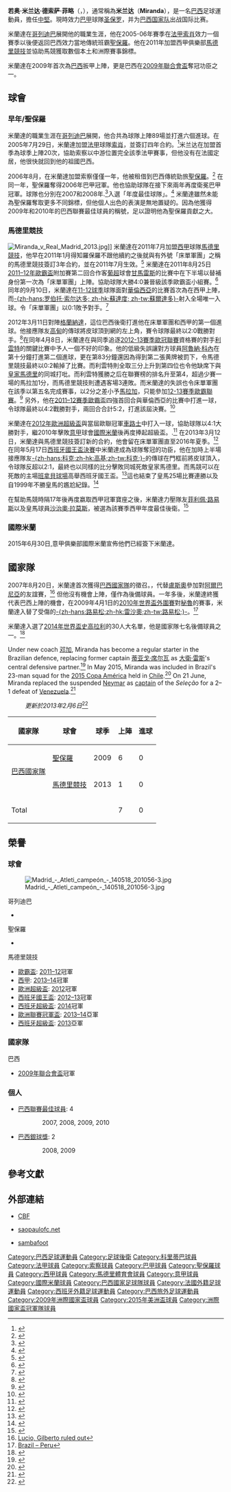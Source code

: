 {{noteta
|G1=南美球會
|G2=football
|G3=uefa
|T=zh-hans:若奥·米兰达·德索萨·菲略;zh-hk:祖奧·米蘭達·迪蘇沙·菲奧;zh-tw:若奧·米蘭達·德索薩·菲略;
|1=zh-hans:若奥;zh-hk:祖奧;zh-tw:若奧;
|2=zh-hans:德索萨;zh-hk:迪蘇沙;zh-tw:德索薩;
|3=zh-hans:索肖;zh-hk:索察;zh-tw:索肖;
|4=zh-hans:路易松;zh-hk:雷沙奧;zh-tw:路易桑;
|5=zh-hans:卢西奥;zh-hk:盧斯奧;zh-tw:盧西奧;
|6=zh-hans:菲利佩·路易斯;zh-hk:菲臘比·路爾斯·
}}
{{Infobox football biography
| name = 米蘭達<br />''Miranda''
| image = 20180610 FIFA Friendly Match Austria vs. Brazil Miranda 850 1585.jpg
| caption              = 摄于2018年，為[[巴西国家足球队|巴西国家队]]出场时的米蘭達
| fullname = João Miranda de Souza Filho
| birth_date = {{birth date and age|1984|9|7|df=y}}
| birth_place = {{BRA}}[[帕拉納瓦伊|帕拉納瓦伊]]
| height = {{convert|1.86|m|ftin|0|abbr=on}}<ref>{{Cite web |url=http://clubatleticodemadrid.com/jugadores/joao-miranda-de-souza-filho-2013-2014 |title=存档副本 |access-date=2016-10-22 |archive-url=https://web.archive.org/web/20140407224904/http://www.clubatleticodemadrid.com/jugadores/joao-miranda-de-souza-filho-2013-2014 |archive-date=2014-04-07 |dead-url=yes }}</ref>
| currentclub = [[聖保羅足球會|聖保羅]]
| clubnumber = 22
| position             = [[中堅|中堅]]
| youthyears1 = | youthclubs1 = [[科里蒂巴足球俱乐部|科里蒂巴]]
| years1 = 2004–2005 | clubs1 = [[科里蒂巴足球俱乐部|科里蒂巴]] | caps1 = 45 | goals1 = 2
| years2 = 2005–2006 | clubs2 = [[索肖足球俱乐部|索肖]] | caps2 = 20 | goals2 = 0
| years3 = 2006–2011 | clubs3 = [[聖保羅足球會|聖保羅]] | caps3 = 128 | goals3 = 4
| years4 = 2011–2015 | clubs4 = [[馬德里競技俱樂部|馬德里競技]] | caps4 = 117 | goals4 = 7
| years5 = 2015–2019 | clubs5 = [[国际米兰足球俱乐部|国际米兰]] | caps5 = 109 | goals5 = 1
| years6 = 2019–2021 | clubs6 = [[江苏苏宁足球俱乐部|江蘇蘇寧]] | caps6 = 15 | goals6 = 1
| years7 = 2021–
| clubs7 = [[聖保羅足球會|聖保羅]]
| caps7 = 0
| goals7 = 0
| nationalyears1 = 2009– | nationalteam1 = [[巴西國家足球隊|巴西]] | nationalcaps1 = 58 | nationalgoals1 = 3
| club-update = 2019年7月26日
| nationalteam-update = 2019年7月7日
}}
'''若奥·米兰达·德索萨·菲略'''（{{lang-pt|'''João Miranda de Souza Filho'''}}，{{bd|1984年|9月7日|catidx=Miranda}}），通常稱為'''米兰达'''（'''Miranda'''），是一名[[巴西|巴西]]足球運動員，擔任[[中堅|中堅]]。現時效力[[巴西足球甲级联赛|巴甲]]球隊[[圣保罗足球俱乐部|圣保罗]]，并为[[巴西國家足球隊|巴西国家队]]出战国际比赛。

米蘭達在[[哥列迪巴|哥列迪巴]]展開他的職業生涯，他在2005-06年賽季在[[法甲|法甲]][[索肖足球俱乐部|索肖]]效力一個賽季以後便返回巴西效力當地傳統班霸[[聖保羅足球俱樂部|聖保羅]]。他在2011年加盟西甲俱樂部[[馬德里競技足球俱樂部|馬德里競技]]並協助馬競獲取數個本土和洲際賽事錦標。

米蘭達在2009年首次為[[巴西國家足球隊|巴西]]扳甲上陣，更是巴西在[[2009年聯合會盃|2009年聯合會盃]]奪冠功臣之一。

== 球會 ==
=== 早年/聖保羅 ===
米蘭達的職業生涯在[[哥列迪巴|哥列迪巴]]展開，他合共為球隊上陣89場並打進六個進球。在2005年7月29日，米蘭達加盟[[法甲|法甲]]球隊[[索肖足球俱乐部|索肖]]，並簽訂四年合約。<ref>{{cite news|url=http://esporte.uol.com.br/futebol/ultimas/2005/07/29/ult33u46935.jhtm|title=Sochaux contrata zagueiro brasileiro João Miranda|date=29 July 2005|accessdate=12 March 2013|publisher=UOL Esporte|language=pt|archive-date=2017-09-28|archive-url=https://web.archive.org/web/20170928060637/https://esporte.uol.com.br/futebol/ultimas/2005/07/29/ult33u46935.jhtm|dead-url=no}}</ref>米兰达在加盟首季為球季上陣20次，協助索察以中游位置完全該季法甲賽事，但他没有在法國定居，他很快就回到他的祖國巴西。

2006年8月，在米蘭達加盟索察僅僅一年，他被租借到巴西傳統勁旅[[聖保羅足球俱樂部|聖保羅]]。<ref>{{cite news|url=http://esporte.uol.com.br/futebol/ultimas/2006/08/28/ult59u104092.jhtm|title=São Paulo contrata zagueiro Miranda, 'herdeiro' de Lugano|date=28 August 2006|accessdate=12 March 2013|publisher=UOL Esporte|language=pt}}</ref> 在同一年，聖保羅奪得2006年巴甲冠軍。他也協助球隊在接下來兩年再度衛冕巴甲冠軍。球隊也分別在2007和2008年.<ref>{{cite web |url=http://globoesporte.globo.com/Esportes/Noticias/Futebol/Brasileirao/Serie_A/0,,MUL915557-9827,00-HEXACAMPEAO+SAO+PAULO+DOMINA+TAMBEM+O+PREMIO+CRAQUE+BRASILEIRAO.html |title=Hexacampeão, São Paulo domina também o Prêmio Craque Brasileirão |publisher=Globo Esporte |date=8 December 2008 |language=pt |accessdate=2014-07-22 |archive-date=2016-06-01 |archive-url=https://web.archive.org/web/20160601204001/http://globoesporte.globo.com/Esportes/Noticias/Futebol/Brasileirao/Serie_A/0,,MUL915557-9827,00-HEXACAMPEAO+SAO+PAULO+DOMINA+TAMBEM+O+PREMIO+CRAQUE+BRASILEIRAO.html |dead-url=no }}</ref>入選「年度最佳球隊」。<ref>{{cite web |url=http://globoesporte.globo.com/ESP/Noticia/Futebol/Campeonatos/0,,MUL192542-4276,00.html |title=São Paulo domina premiação da CBF |publisher=Globo Esporte |date=3 December 2007 |language=pt |accessdate=2014-07-22 |archive-date=2008-12-12 |archive-url=https://web.archive.org/web/20081212125817/http://globoesporte.globo.com/ESP/Noticia/Futebol/Campeonatos/0,,MUL192542-4276,00.html |dead-url=no }}</ref> 米蘭達雖然未能為聖保羅奪取更多不同錦標，但他個人出色的表演是無地置疑的。因為他獲得2009年和2010年的巴西聯賽最佳球員的稱號，足以證明他為聖保羅貢獻之大。

=== 馬德里競技 ===
[[File:Miranda_v_Real_Madrid_2013.jpg|thumbnail]]]]
米蘭達在2011年7月加盟[[西甲|西甲]]球隊[[馬德里競技足球俱樂部|馬德里競技]]，他早在2011年1月得知羅保羅不跟他續約之後就與有外號「床單軍團」之稱的馬德里競技簽訂3年合約，並在2011年7月生效。<ref>{{cite news|url=http://globoesporte.globo.com/futebol/noticia/2011/01/miranda-assina-com-atletico-de-madri-e-deixa-o-sao-paulo-no-mes-de-julho.html|title=Miranda fecha com Atlético de Madr|date=7 January 2011|accessdate=12 March 2013|publisher=Globoesporte.com|language=pt}}</ref> 米蘭達在2011年8月25日[[2011–12年歐霸盃|2011–12年歐霸盃]]附加賽第二回合作客[[葡超|葡超]]球會[[吉馬良斯維多利亞|甘馬雷斯]]的比賽中在下半場以替補身份第一次為「床單軍團」上陣。協助球隊大勝4:0兼晉級該季歐霸盃小組賽。<ref>{{cite web|url=http://www.uefa.com/uefaeuropaleague/season=2012/matches/round=2000271/match=2007240/index.html |title=Vitória SC 0–4 Atlético |publisher=UEFA |date=25 August 2011 }}</ref> 同年的9月10日，米蘭達在[[2011–12賽季西班牙足球甲級聯賽|11-12球季]]球隊面對[[華倫西亞足球俱樂部|華倫西亞]]的比賽首次為在西甲上陣，而[[羅拔圖·蘇達度|-{zh-hans:罗伯托·索尔达多; zh-hk:蘇達度; zh-tw:蘇爾達多}-]]射入全場唯一入球。令「床單軍團」以0:1敗予對手。<ref>{{cite web |url=http://uk.eurosport.yahoo.com/football/liga/2011-2012/valencia-cf-atletico-madrid-458795.html |title=Valencia CF 1 – 0 Atlético Madrid |publisher=雅虎體育 |date=10 September 2011 |deadurl=yes |archiveurl=https://web.archive.org/web/20120929091033/http://uk.eurosport.yahoo.com/football/liga/2011-2012/valencia-cf-atletico-madrid-458795.html |archivedate=2012年9月29日 }}</ref>

2012年3月11日對陣[[格蘭納達足球俱樂部|格蘭納達]]，這位巴西後衛打進他在床單軍團和西甲的第一個進球。他接應隊友[[迭戈·戈丁|高甸]]的傳球將皮球頂到網的左上角，賽令球隊最終以2:0戰勝對手。<ref>{{cite web |url=http://espnfc.com/en/gamecast/327685/gamecast.html?soccernet=true&cc=null |title=Atletico Madrid 2–0 Granada |publisher=ESPNFC |date=11 March 2012 |deadurl=yes |archiveurl=https://web.archive.org/web/20130901011841/http://espnfc.com/en/gamecast/327685/gamecast.html?soccernet=true&cc=null |archivedate=1 September 2013 }}</ref>在同年4月8日，米蘭達在與同季追逐[[2012-13賽季歐洲冠軍聯賽|2012-13賽季歐冠聯賽]]資格賽的對手[[利雲特|利雲特]]的關鍵比賽中予人一個不好的印象。他的低級失誤讓對方球員[[阿魯納·科內|阿魯納·科內]]在第十分鐘打進第二個進球，更在第83分鐘還因為得到第二張黄牌被罰下，令馬德里競技最終以0:2輸掉了比賽。而利雲特則全取三分上升到第四位也令他缺席下與[[皇家馬德里|皇家馬德里]]的同城打吡。而利雲特獲勝之后在聯賽榜的排名升至第4，超過少賽一場的馬拉加1分，而馬德里競技則遭遇客場3連敗。而米蘭達的失誤也令床單軍團在該季以第五名完成賽事，以2分之差小予[[馬拉加|馬拉加]]，只能參加[[2012–13年歐洲聯賽|12-13賽季歐霸聯賽]]。<ref>{{cite web |url=http://espnfc.com/en/report/323742/report.html?soccernet=true&cc=null |title=Granotas leap into top four |publisher=ESPNFC |date=8 April 2012 |accessdate=2014-07-22 |archive-date=2013-06-29 |archive-url=https://archive.today/20130629040123/http://espnfc.com/en/report/323742/report.html?soccernet=true&cc=null |dead-url=yes }}</ref> 另外，他在[[2011/12賽季歐霸盃|2011–12賽季歐霸盃]]四強首回合與華倫西亞的比賽中打進一球，令球隊最終以4:2戰勝對手，兩回合合計5:2，打進該屆決賽。<ref>{{cite web|url=http://www.uefa.com/uefaeuropaleague/season=2012/matches/round=2000276/match=2007476/postmatch/report/index.html |title=Atlético in control against rivals Valencia |publisher=UEFA |date=19 April 2012 }}</ref>

米蘭達在[[2012年歐洲超級盃|2012年歐洲超級盃]]與當屆歐聯冠軍[[車路士|車路士]]中打入一球，協助球隊以4:1大勝對手，繼2010年擊敗[[意甲|意甲]]球會[[國際米蘭|國際米蘭]]後再度捧起超級盃。.<ref>{{cite web|url=http://www.bbc.co.uk/sport/0/football/19423702 |title=Chelsea were comprehensively beaten in the Super Cup as Radamel Falcao scored a hat-trick to inspire Atletico Madrid to victory in Monaco. |publisher=BBC體育 |date=31 August 2012 }}</ref> 
在2013年3月12日，米蘭達與馬德里競技簽訂新的合約，他會留在床單軍團直至2016年夏季。<ref>{{cite news|url=http://www.marca.com/2013/03/12/en/football/spanish_football/1363107591.html|title=Miranda extends Atlético deal until 2016|date=12 March 2013|accessdate=12 March 2013|publisher=Marca}}</ref> 在同年5月17日[[2013年西班牙國王盃決賽|西班牙國王盃決賽]]中米蘭達成為球隊奪冠的功臣，他在加時上半場接應隊友[[佐治·高基|-{zh-hans:科克;zh-hk:高基;zh-tw:科克;}-]]的傳球在門框前將皮球頂入，令球隊反超以2:1，最終也以同樣的比分擊敗同城死敵皇家馬德里。而馬競可以在死敵的主場[[班拿貝球場|班拿貝球場]]高舉西班牙國王盃。<ref>{{cite web|url=http://www.bbc.co.uk/sport/0/football/22558379 |title=Jose Mourinho and Cristiano Ronaldo off in Real Madrid loss |publisher=BBC Sport |date=17 May 2013 }}</ref>這也結束了皇馬25場比賽連勝以及自1999年不勝皇馬的尷尬紀錄。<ref>{{cite web |url=http://espnfc.com/uk/en/report/363330/report.html?soccernet=true&cc=4716 |title=Atletico party like it's 1999 |publisher=ESPNFC |date=17 May 2013 |accessdate=2014-07-22 |archive-date=2013-06-07 |archive-url=https://web.archive.org/web/20130607212032/http://espnfc.com/uk/en/report/363330/report.html?soccernet=true&cc=4716 |dead-url=no }}</ref>

在幫助馬競時隔17年後再度嬴取西甲冠軍寶座之後，米蘭達力壓隊友[[菲利佩·路易斯·卡斯米尔斯基|菲利佩·路易斯]]以及皇馬球員[[塞尔希奥·拉莫斯|沙治奧·拉莫斯]]，被選為該賽季西甲年度最佳後衛。<ref>{{cite news|last1=Fernandez-Abascal|first1=Eduardo|title=Chelsea Duo Thibaut Courtois And Filipe Luis Nominated For La Liga Awards|url=http://www.ibtimes.co.uk/chelsea-duo-thibaut-courtois-filipe-luis-nominated-la-liga-awards-1470026|accessdate=15 October 2014|work=[[國際財經時報|國際財經時報]]|date=14 October 2014}}</ref>

===國際米蘭===
2015年6月30日,意甲俱樂部國際米蘭宣佈他們已經簽下米蘭達。

== 國家隊 ==
2007年8月20日，米蘭達首次獲得[[巴西國家足球隊|巴西國家隊]]的徵召。，代替[[盧斯奧|盧斯奧]]參加對[[阿爾巴尼亞國家足球隊|阿爾巴尼亞]]的友誼賽，<ref>[http://theworldgame.sbs.com.au/americas/lucio-gilberto-ruled-out-93944/ Lucio, Gilberto ruled out]{{dead link|date=October 2017 |bot=InternetArchiveBot }}</ref> 但他沒有機會上陣，僅作為後備球員。一年多後，米蘭達終獲代表巴西上陣的機會，在2009年4月1日的[[2010年世界盃外圍賽|2010年世界盃外圍賽]]對[[秘魯國家足球隊|秘魯]]的賽事，米蘭達入替了受傷的[[路易松|-{zh-hans:路易松;zh-hk:雷沙奧;zh-tw:路易松;}-]]。<ref>[http://www.fifa.com/worldcup/preliminaries/southamerica/matches/round=250491/match=300041055/index.html Brazil – Peru]</ref> 

米蘭達入選了[[2014年世界盃|2014年世界盃]][[史高拉利|史高拉利]]的30人大名單，他是國家隊七名後備球員之一。<ref>{{cite news|title=World Cup 2014: Kaka and Robinho omitted from Brazil squad|url=http://www.bbc.co.uk/sport/0/football/27312691|accessdate=14 May 2014|newspaper=[[BBC體育|BBC體育]]|date=13 May 2014|archive-date=2014-05-18|archive-url=https://web.archive.org/web/20140518151359/http://www.bbc.co.uk/sport/0/football/27312691|dead-url=no}}</ref>

Under new coach [[邓加|邓加]], Miranda has become a regular starter in the Brazilian defence, replacing former captain [[蒂亚戈·席尔瓦|蒂亚戈·席尔瓦]] as [[大衛·雷斯|大衛·雷斯]]'s central defensive partner.<ref>{{Cite news|url=http://globoesporte.globo.com/futebol/selecao-brasileira/noticia/2015/06/dunga-indica-zaga-com-miranda-e-david-luiz-thiago-silva-sera-reserva.html|title=Dunga indica zaga com Miranda e David Luiz; Thiago Silva será reserva|date=3 June 2015|work=Rede Globo}}</ref> In May 2015, Miranda was included in Brazil's 23-man squad for the [[2015_Copa_América|2015 Copa América]] held in [[Chile|Chile]].<ref>{{cite news|url=http://www.espnfc.com/copa-america/story/2445502/2015-copa-america-squad-lists|title=2015 Copa America squad lists|date=28 May 2015|work=ESPN|accessdate=2015-06-30|archive-date=2018-06-18|archive-url=https://web.archive.org/web/20180618003052/http://www.espnfc.com/copa-america/story/2445502/2015-copa-america-squad-lists|dead-url=no}}</ref> On 21 June, Miranda replaced the suspended [[Neymar|Neymar]] as [[Captain_(association_football)|captain]] of the ''Seleção'' for a 2–1 defeat of [[Venezuela_national_football_team|Venezuela]].<ref>{{cite news|url=http://www.foxsports.com.au/football/brazil-v-venezuela-2-1-win-sees-dunga-side-progress-in-copa-america-despite-neymar-absence/story-e6frf423-1227409196902|title=Brazil v Venezuela: 2-1 win sees Dunga side progress in Copa America despite Neymar absence|date=22 June 2015|work=Fox Sports}}</ref>

:''更新於2013年2月6日''<ref>{{Cite web |url=http://www.rsssfbrasil.com/sel/brazil200809.htm |title=Seleção Brasileira (Brazilian National Team) 2008–2009 |access-date=2014-07-22 |archive-url=https://web.archive.org/web/20151201081244/http://www.rsssfbrasil.com/sel/brazil200809.htm |archive-date=2015-12-01 |dead-url=yes }}</ref>

{| class="wikitable" style="text-align: center;"
|-
! 國家隊 !! 球會 !! 球季 !! 上陣 !! 進球
|-
|rowspan="2" valign="center"|[[巴西國家足球隊|巴西國家隊]]
|rowspan="1" valign="center"|[[聖保羅足球俱樂部|聖保羅]]
| 2009 || 6 || 0
|-
|rowspan="1" valign="center"|[[馬德里競技|馬德里競技]]
| 2013 || 1 || 0
|-
! colspan="3" | Total !! 7 !! 0
|}

== 榮譽 ==
=== 球會 ===
[[File:Madrid_-_Atleti_campeón_-_140518_201056-3.jpg|thumb]]
;哥列迪巴
* {{sport honours|巴拉那州聯賽|1|2004年}}
;聖保羅
* {{sport honours|[[巴西足球甲級聯賽|巴西足球甲級聯賽]]|3|2006年、2007年、2008年}}
;馬德里競技
*[[歐霸盃|歐霸盃]]: [[2011–12年歐霸盃|2011–12]]冠軍
*[[西甲|西甲]]: [[2013–14賽季西班牙足球甲級聯賽|2013–14]]冠軍
*[[歐洲超級盃|歐洲超級盃]]: [[2012年歐洲超級盃|2012]]冠軍
*[[西班牙國王盃|西班牙國王盃]]: [[2013年西班牙國王盃決賽|2012–13]]冠軍
*[[西班牙超級盃|西班牙超級盃]]: [[2014年西班牙超級盃|2014]]冠軍
*[[歐洲聯賽冠軍盃|歐洲聯賽冠軍盃]]:  [[2014年歐洲冠軍聯賽決賽|2013–14]]亞軍
*[[西班牙超級盃|西班牙超級盃]]: [[2013年西班牙超級盃|2013]]亞軍

=== 國家隊 ===
;巴西
*[[2009年聯合會盃|2009年聯合會盃]]冠軍

=== 個人 ===
*[[巴西聯賽最佳球員|巴西聯賽最佳球員]]: 4
:: 2007, 2008, 2009, 2010

*[[巴西銀球獎|巴西銀球獎]]: 2
:: 2008, 2009

==參考文獻==
{{Reflist|2}}

== 外部連結 ==
*{{pt icon}} [https://web.archive.org/web/20090207104228/http://200.159.15.35/registro/registro.aspx?s=159997 CBF]
*{{pt icon}} [http://www.saopaulofc.net/v4/4NOVO1.asp?PLC_txt_ukey=39045093131HLCC9TO saopaulofc.net]
*{{en icon}} [https://web.archive.org/web/20090417065440/http://en.sambafoot.com/players/1146_Miranda.html sambafoot]

{{Navboxes colour
|title=巴西隊參賽名單
|bg= #FBEC5D
|fg= #008000
|list1=
{{2009年聯合會盃足球賽巴西參賽名單}}
{{2015年美洲國家盃足球賽巴西參賽名單}}
{{2016年美洲盃足球賽巴西參賽名單}}
{{2018年世界盃足球賽巴西參賽名單}}
{{2019年美洲盃足球賽巴西參賽名單}}
}}
{{2020年中超分类名单江苏}}
{{DEFAULTSORT:Miranda}}

[[Category:巴西足球運動員|Category:巴西足球運動員]]
[[Category:足球後衛|Category:足球後衛]]
[[Category:科里蒂巴球員|Category:科里蒂巴球員]]
[[Category:法甲球員|Category:法甲球員]]
[[Category:索察球員|Category:索察球員]]
[[Category:巴甲球員|Category:巴甲球員]]
[[Category:聖保羅球員|Category:聖保羅球員]]
[[Category:西甲球員|Category:西甲球員]]
[[Category:馬德里體育會球員|Category:馬德里體育會球員]]
[[Category:意甲球員|Category:意甲球員]]
[[Category:國際米蘭球員|Category:國際米蘭球員]]
[[Category:巴西國家足球隊球員|Category:巴西國家足球隊球員]]
[[Category:法國外籍足球運動員|Category:法國外籍足球運動員]]
[[Category:西班牙外籍足球運動員|Category:西班牙外籍足球運動員]]
[[Category:巴西旅外足球運動員|Category:巴西旅外足球運動員]]
[[Category:2009年洲際國家盃球員|Category:2009年洲際國家盃球員]]
[[Category:2015年美洲盃球員|Category:2015年美洲盃球員]]
[[Category:洲際國家盃冠軍隊球員|Category:洲際國家盃冠軍隊球員]]
